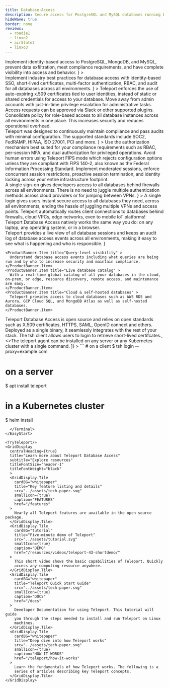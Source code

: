 ```yaml
---
title: Database-Access
description: Secure access for PostgreSQL and MySQL databases running behind NAT.
hideWave: true
border: none
reviews:
  - roadie1
  - linxo2
  - airSlate2
  - linxo3
---
```



<Section bg="grayWave">
  <AnimationHeader
    title="Teleport Database Access"
    subtitle="Teleport Access Plane"
    animation="terminal"
    terminalText="database"
    description={
      <>
        Implement identity-based access to PostgreSQL, MongoDB, and MySQL, prevent data exfiltration, meet compliance requirements, and have complete visibility into access and behavior.
      </>
    }
  >
  <TerminalAnimation text="database"/>
  </AnimationHeader>
  <AnnouncementBar />
</Section>
<Section bg="wavelight">
  <ProductBanner
    imgPosition="right"
    title="Easily secure your databases using security best practices"
    subtitle="For DevSecOps"
    src="../assets/database-image@2x-right-side.png"
    alt="a diagram of server architecture"
    description={
      <>
        Implement industry best practices for database access with identity-based SSO, short-lived certificates, multi-factor authentication, RBAC, and audit for all databases across all environments.
      </>
      }
  >
    <ProductBanner.Item title="Identity-based access" >
      Teleport enforces the use of auto-expiring x.509 certificates tied to user identities, instead of static or shared credentials for access to your database.
    </ProductBanner.Item>
    <ProductBanner.Item title="Access requests" >
      Move away from admin accounts with just-in-time privilege escalation for administrative tasks. Access requests can be approved via Slack or other supported plugins.
    </ProductBanner.Item>
    <ProductBanner.Item title="Consolidated policy" >
      Consolidate policy for role-based access to all  database instances across all environments in one place. This increases security and reduces operational overhead.
    </ProductBanner.Item>

  </ProductBanner>
</Section>

<Section bg="grayWave">
  <ProductBanner
    imgPosition="left"
    title="Meet compliance requirements"
    subtitle="For compliance-minded engineers"
    src="../assets/meet_compliance_requirements@2x.png"
    alt="a diagram of server architecture"
    description={
      <>
        Teleport was designed to continuously maintain compliance and pass audits with minimal configuration. The supported standards include SOC2, FedRAMP, HIPAA, ISO 27001, PCI and more.
      </>
      }
  >
    <ProductBanner.Item title="Advanced authorization" >
      Use the authorization mechanism best suited for your compliance requirements such as RBAC, per-session MFA, and dual authorization for privileged operations.
    </ProductBanner.Item>
    <ProductBanner.Item title="FIPS mode" >
      Avoid human errors using Teleport FIPS mode which rejects configuration options unless they are compliant with FIPS 140-2, also known as the Federal Information Processing Standard.
    </ProductBanner.Item>
     <ProductBanner.Item title="Session controls" >
      Implement moderated sessions, enforce concurrent session restrictions, proactive session termination, and identity locking across your entire infrastructure footprint.
    </ProductBanner.Item>
  </ProductBanner>
</Section>



<Section bg="wavelight">
  <ProductBanner
    imgPosition="right"
    title="Database security that doesn't get in the way"
    subtitle="For developers"
    src="../assets/globe-laptop-image@2x-right-side.png"
    alt="a diagram of server architecture"
    description={
      <>
        A single sign-on gives developers access to all databases behind firewalls across all environments. There is no need to juggle multiple authentication methods across cloud providers or for jumping between VPNs.
      </>
      }
  >
    <ProductBanner.Item title="Delightful experience" >
      A single login gives users instant secure access to all databases they need, across all environments, ending the hassle of juggling multiple VPNs and access points.
    </ProductBanner.Item>
    <ProductBanner.Item title="Unified connectivity" >
      Teleport automatically routes client connections to databases behind firewalls, cloud VPCs, edge networks, even to mobile IoT platforms!
    </ProductBanner.Item>
     <ProductBanner.Item title="Multi-platform" >
      Teleport Database Access natively works the same way you do: on any laptop, any operating system, or in a browser.
    </ProductBanner.Item>
  </ProductBanner>
</Section>
<Section bg="grayWave">
  <ProductBanner
    imgPosition="left"
    title="Complete visibility into access and behavior"
    subtitle="Audit log"
    src="../assets/pam-working-image@2x-right-side.png"
    alt="a diagram of server architecture"
    description={
      <>
        Teleport provides a live view of all database sessions and keeps an audit log of database access events across all environments, making it easy to see what is happening and who is responsible.
      </>
      }

>

    <ProductBanner.Item title="Query-level visibility" >
      Understand database access events including what queries are being run and by who to increase security and maintain compliance.
    </ProductBanner.Item>
    <ProductBanner.Item title="Live database catalog" >
      With a real-time global catalog of all your databases in the cloud, on-prem, or edge, resource discovery, remote access, and maintenance are easy.
    </ProductBanner.Item>
    <ProductBanner.Item title="Cloud & self-hosted databases" >
      Teleport provides access to cloud databases such as AWS RDS and Aurora, GCP Cloud SQL, and MongoDB Atlas as well as self-hosted databases.
    </ProductBanner.Item>

  </ProductBanner>
</Section>
<VideoBanner title="Demo Video" videoId="rPX_973PoW8" />
<WorksWith title="Works with everything you have">
  Teleport Database Access is open source and relies on open standards such as
  X.509 certificates, HTTPS, SAML, OpenID connect and others. Deployed as a
  single binary, it seamlessly integrates with the rest of your stack.
</WorksWith>
<EasyStart
  description="Teleport is easy to deploy and use. We believe that simplicity and good user experience are key to first-class security."
  listDescription="Teleport consists of just two binaries."
  listItems={[
    <>The <span style={{color: "#512FC9", fontFamily: "Ubuntu Mono"}}>tsh</span> client allows users to login to retrieve short-lived certifcates.</>,
    <>The <span style={{color: "#512FC9", fontFamily: "Ubuntu Mono"}}>teleport</span> agent can be installed on any server or any Kubernetes cluster with a single command.</>
  ]}
>
  <Terminal>
```
# on a client
$ tsh login --proxy=example.com

# on a server
$ apt install teleport

# in a Kubernetes cluster
$ helm install
```
  </Terminal>
</EasyStart>

<TryTeleport/>
<GridDisplay
  centralHeading={true}
  title="Learn more about Teleport Database Access"
  subtitle="Explore resources"
  titleFontSize="header-1"
  titleFontWeight="black"
  >
  <GridDisplay.Tile
    cardBG="whitepaper"
    title="Key feature listing and details"
    src="../assets/tech-paper.svg"
    smallIcon={true}
    caption="FEATURES"
    href="/features"
  >
    Nearly all Teleport features are available in the open source package.
  </GridDisplay.Tile>
  <GridDisplay.Tile
    cardBG="tutorial"
    title="Five-minute demo of Teleport"
    src="../assets/tutorial.svg"
    smallIcon={true}
    caption="DEMO"
    href="/resources/videos/teleport-43-shortdemo/"
  >
    This short video shows the basic capabilities of Teleport. Quickly
    access any computing resource anywhere.
  </GridDisplay.Tile>
  <GridDisplay.Tile
    cardBG="whitepaper"
    title="Teleport Quick Start Guide"
    src="../assets/tech-paper.svg"
    smallIcon={true}
    caption="DOCS"
    href="/docs"
  >
    Developer Documentation for using Teleport. This tutorial will guide
    you through the steps needed to install and run Teleport on Linux
    machines.
  </GridDisplay.Tile>
  <GridDisplay.Tile
    cardBG="whitepaper"
    title="Deep dive into how Teleport works"
    src="../assets/tech-paper.svg"
    smallIcon={true}
    caption="HOW IT WORKS"
    href="/teleport/how-it-works"
  >
    Learn the fundamentals of how Teleport works. The following is a
    series of articles describing key Teleport concepts.
  </GridDisplay.Tile>
</GridDisplay>
